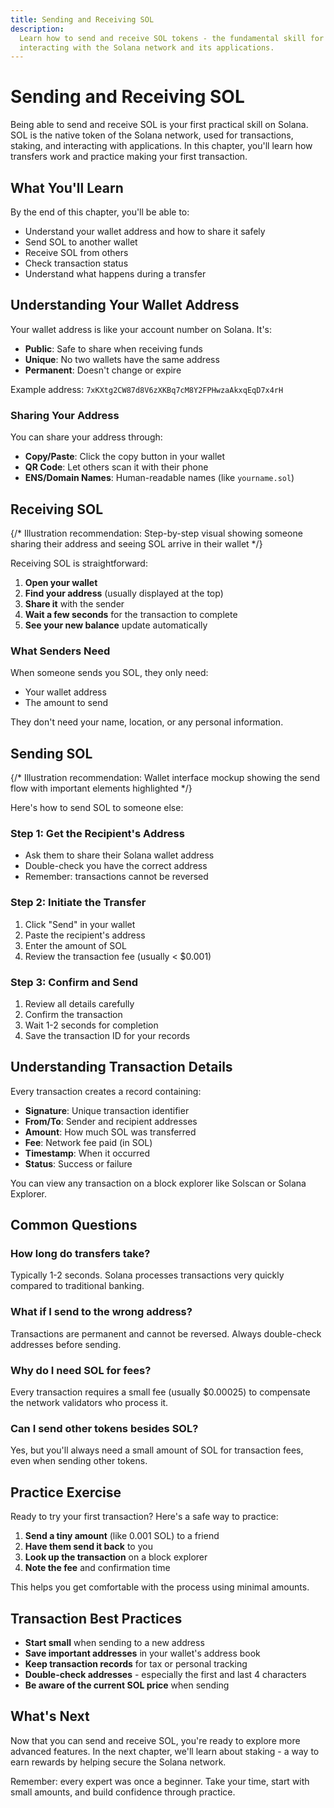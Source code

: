 ```yaml
---
title: Sending and Receiving SOL
description:
  Learn how to send and receive SOL tokens - the fundamental skill for
  interacting with the Solana network and its applications.
---
```


# Sending and Receiving SOL

Being able to send and receive SOL is your first practical skill on Solana. SOL
is the native token of the Solana network, used for transactions, staking, and
interacting with applications. In this chapter, you'll learn how transfers work
and practice making your first transaction.

## What You'll Learn

By the end of this chapter, you'll be able to:

- Understand your wallet address and how to share it safely
- Send SOL to another wallet
- Receive SOL from others
- Check transaction status
- Understand what happens during a transfer

## Understanding Your Wallet Address

Your wallet address is like your account number on Solana. It's:

- **Public**: Safe to share when receiving funds
- **Unique**: No two wallets have the same address
- **Permanent**: Doesn't change or expire

Example address: `7xKXtg2CW87d8V6zXKBq7cM8Y2FPHwzaAkxqEqD7x4rH`

### Sharing Your Address

You can share your address through:

- **Copy/Paste**: Click the copy button in your wallet
- **QR Code**: Let others scan it with their phone
- **ENS/Domain Names**: Human-readable names (like `yourname.sol`)

## Receiving SOL

{/* Illustration recommendation: Step-by-step visual showing someone sharing their address and seeing SOL arrive in their wallet */}

Receiving SOL is straightforward:

1. **Open your wallet**
2. **Find your address** (usually displayed at the top)
3. **Share it** with the sender
4. **Wait a few seconds** for the transaction to complete
5. **See your new balance** update automatically

### What Senders Need

When someone sends you SOL, they only need:

- Your wallet address
- The amount to send

They don't need your name, location, or any personal information.

## Sending SOL

{/* Illustration recommendation: Wallet interface mockup showing the send flow with important elements highlighted */}

Here's how to send SOL to someone else:

### Step 1: Get the Recipient's Address

- Ask them to share their Solana wallet address
- Double-check you have the correct address
- Remember: transactions cannot be reversed

### Step 2: Initiate the Transfer

1. Click "Send" in your wallet
2. Paste the recipient's address
3. Enter the amount of SOL
4. Review the transaction fee (usually < $0.001)

### Step 3: Confirm and Send

1. Review all details carefully
2. Confirm the transaction
3. Wait 1-2 seconds for completion
4. Save the transaction ID for your records

## Understanding Transaction Details

Every transaction creates a record containing:

- **Signature**: Unique transaction identifier
- **From/To**: Sender and recipient addresses
- **Amount**: How much SOL was transferred
- **Fee**: Network fee paid (in SOL)
- **Timestamp**: When it occurred
- **Status**: Success or failure

You can view any transaction on a block explorer like Solscan or Solana
Explorer.

## Common Questions

### How long do transfers take?

Typically 1-2 seconds. Solana processes transactions very quickly compared to
traditional banking.

### What if I send to the wrong address?

Transactions are permanent and cannot be reversed. Always double-check addresses
before sending.

### Why do I need SOL for fees?

Every transaction requires a small fee (usually $0.00025) to compensate the
network validators who process it.

### Can I send other tokens besides SOL?

Yes, but you'll always need a small amount of SOL for transaction fees, even
when sending other tokens.

## Practice Exercise

Ready to try your first transaction? Here's a safe way to practice:

1. **Send a tiny amount** (like 0.001 SOL) to a friend
2. **Have them send it back** to you
3. **Look up the transaction** on a block explorer
4. **Note the fee** and confirmation time

This helps you get comfortable with the process using minimal amounts.

## Transaction Best Practices

- **Start small** when sending to a new address
- **Save important addresses** in your wallet's address book
- **Keep transaction records** for tax or personal tracking
- **Double-check addresses** - especially the first and last 4 characters
- **Be aware of the current SOL price** when sending

## What's Next

Now that you can send and receive SOL, you're ready to explore more advanced
features. In the next chapter, we'll learn about staking - a way to earn rewards
by helping secure the Solana network.

Remember: every expert was once a beginner. Take your time, start with small
amounts, and build confidence through practice.